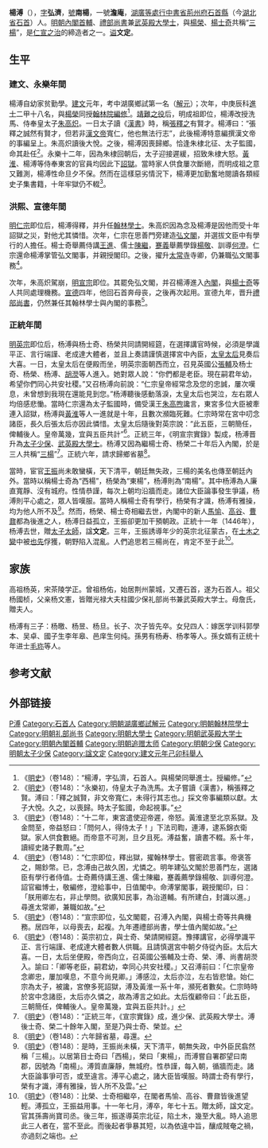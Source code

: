 {{Otheruses|other=名为杨溥的其他人物|杨溥}}
{{Otheruses|other=名为杨文定的其他人物|杨文定}}
{{明清人物信息框
| 姓名 = 楊溥
| 原名 =
| 圖片名稱= Yang Pu.png
| 圖片大小 = 200px
| 圖片說明 = 明《[[三才圖會|三才圖會]]》載《少保楊文定公像》
| 最高職務 = 少保禮部尚書兼武英殿大學士
| 屆數 = 
| 國家 = 大明
| 前任 = 
| 繼任 = 
| 爵位 =
| 籍貫 = [[湖廣等處行中書省|湖廣等處行中書省]][[荊州府|荊州府]][[石首縣|石首縣]]
| 族裔 = 漢族
| 旗籍 = 
| 字號 = 字弘濟，號澹庵
| 諡號 = 文定
| 出生日期 = [[洪武|洪武]]五年（1372年）
| 出生地點 = [[湖廣|湖廣]][[石首縣|石首縣]]
| 逝世日期 = [[正统_(年号)|正統]]十一年（1446年）七月十四日
| 逝世地點 = [[北京市|京師]]
| 墓葬 =
| 配偶 =配彭氏，累赠夫人
| 親屬 = 楊國禎（祖）<br />楊文憲（父）<br />詹氏（母）<br />彭氏（妻）<br />楊旦（子）<br /> [[楊壽|楊壽]]、[[楊孝|楊孝]]、[[楊泰|楊泰]]（孫）<br />[[楊耀宗|楊耀宗]]（曾孫）
| 出身 = 
*建文元年湖广乡试第一名
*建文二年庚辰科進士出身
| 經歷 = 
| 著作 =
}}
'''楊溥'''（{{bd|1372年||1446年|catIdx=Y杨}}），[[表字|字]]'''弘濟'''，[[號|號]]'''南楊'''，一號'''澹庵'''，[[湖廣等處行中書省|湖廣等處行中書省]][[荊州府|荊州府]][[石首縣|石首縣]]（今[[湖北省|湖北省]][[石首|石首]]）人。[[明朝內閣首輔|明朝內閣首輔]]、[[禮部尚書|禮部尚書]]兼[[武英殿|武英殿]][[大學士|大學士]]，與[[楊榮|楊榮]]、[[楊士奇|楊士奇]]共稱“[[三楊_(明朝)|三楊]]”，是[[仁宣之治|仁宣之治]]的締造者之一。[[谥|谥]]'''文定'''。

== 生平 ==
=== 建文、永樂年間 ===
楊溥自幼家贫勤學。[[建文|建文]]元年，考中湖廣鄉試第一名（[[解元|解元]]）；次年，中庚辰科[[進士|進士]]二甲十八名，與[[楊榮|楊榮]]同授[[翰林院|翰林院]][[編修|編修]]<ref>《[[明史|明史]]》（卷148）：“楊溥，字弘濟，石首人。與楊榮同舉進士。授編修。”</ref>。[[靖難之役|靖難之役]]后，明成祖即位，楊溥改授洗馬、侍奉皇太子[[朱高炽|朱高炽]]。一日太子讀《[[漢書|漢書]]》時，稱[[張釋之|張釋之]]有賢才。楊溥曰：“張釋之誠然有賢才，但若非[[漢文帝|漢文帝]]寬仁，他也無法行志”，此後楊溥特意編撰漢文帝的事編呈上。朱高炽讀後大悅。之後，楊溥因喪歸鄉。恰逢朱棣北征、太子監國，命其赴任<ref>《[[明史|明史]]》（卷148）：“永樂初，侍皇太子為洗馬。太子嘗讀《漢書》，稱張釋之賢。溥曰：「釋之誠賢，非文帝寬仁，未得行其志也。」採文帝事編類以獻。太子大悅。久之，以喪歸。時太子監國，命起視事。”</ref>。永樂十二年，因為朱棣回朝后，太子迎接遲緩，招致朱棣大怒。[[黃淮|黃淮]]、楊溥等侍奉東宮的官員均因此下[[詔獄|詔獄]]。當時家人供食屢次斷絕，而明成祖之意又難測，楊溥性命旦夕不保。然而在這樣惡劣情況下，楊溥更加勤奮地閱讀各類經史子集書籍，十年牢獄仍不輟<ref>《[[明史|明史]]》（卷148）：“十二年，東宮遣使迎帝遲，帝怒。黃淮逮至北京系獄。及金問至，帝益怒曰：「問何人，得侍太子！」下法司鞫，連溥，逮系錦衣衛獄。家人供食數絕。而帝意不可測，旦夕且死。溥益奮，讀書不輟。系十年，讀經史諸子數周。”</ref>。

=== 洪熙、宣德年間 ===
[[明仁宗|明仁宗]]即位后，楊溥得釋，并升任[[翰林學士|翰林學士]]。朱高炽因為念及楊溥是因他而受十年詔獄之災，對他尤其憐惜。次年，仁宗在思善門旁建造[[弘文閣|弘文閣]]，并選拔文臣中有學行的人擔任。楊士奇舉薦侍講[[王進|王進]]、儒士[[陳繼|陳繼]]，[[蹇義|蹇義]]舉薦學錄[[楊敬|楊敬]]、訓導[[何澄|何澄]]。仁宗還命楊溥掌管弘文閣事，并親授閣印。之後，擢升[[太常寺|太常寺]]寺卿，仍兼職弘文閣事務<ref>《[[明史|明史]]》（卷148）：“仁宗即位，釋出獄，擢翰林學士。嘗密疏言事。帝褒答之，賜鈔幣。已，念溥由己故久困，尤憐之。明年建弘文閣於思善門左，選諸臣有學行者侍值。士奇薦侍講王進、儒士陳繼，蹇義薦學錄楊敬、訓導何澄。詔官繼博士，敬編修，澄給事中，日值閣中。命溥掌閣事，親授閣印，曰：「朕用卿左右，非止學問。欲廣知民事，為治道輔。有所建白，封識以進。」尋進太常卿，兼職如故。”</ref>。

次年，朱高炽駕崩，[[明宣宗|明宣宗]]即位。其罷免弘文閣，并召楊溥進入[[內閣|內閣]]，與[[楊士奇|楊士奇]]等人共同處理機務。[[宣德|宣德]]四年，他回石首奔母丧，之後再次起用。宣德九年，晋升[[禮部尚書|禮部尚書]]，仍然兼任其翰林學士與內閣的事務<ref>《[[明史|明史]]》（卷148）：“宣宗即位，弘文閣罷，召溥入內閣，與楊士奇等共典機務。居四年，以母喪去，起複。九年遷禮部尚書，學士值內閣如故。”</ref>。

=== 正統年間 ===
[[明英宗|明英宗]]即位后，杨溥與杨士奇、杨榮共同請開經筵，在選擇講官時候，必須是學識平正、言行端謹、老成達大體者，並且上奏請謹慎選擇宮中內臣，[[誠孝昭皇后|太皇太后]]見奏后大喜。一日，太皇太后在便殿而坐，明英宗面朝西而立，召見英國公[[張輔|張輔]]及杨士奇、杨榮、杨溥、[[胡濙|胡濙]]等人進入。她對眾人說：“你們都是老臣。現在嗣君年幼，希望你們同心共安社稷。”又召杨溥向前說：“仁宗皇帝經常念及您的忠誠，屢次嘆息，未曾想到我現在還能見到您。”杨溥聽後感動落淚，太皇太后也哭泣，左右眾人均倍感悲慟。當時仁宗還為太子監國時，備受漢王[[朱高煦|朱高煦]]讒言，東宮多位大臣被牽連入詔獄，杨溥與[[黃淮|黃淮]]等人一進就是十年，且數次瀕臨死難。仁宗時常在宮中叨念諸臣，長久后張太后亦因此憐惜。太皇太后隨後對英宗說：“此五臣，三朝簡任，俾輔後人。皇帝萬幾，宜與五臣共計”<ref>《[[明史|明史]]》（卷148）：英宗初立，與士奇、榮請開經筵。豫擇講官，必得學識平正、言行端謹、老成達大體者數人供職。且請慎選宮中朝夕侍從內臣。太后大喜。一日，太后坐便殿，帝西向立，召英國公張輔及士奇、榮、溥、尚書胡濙入。諭曰：「卿等老臣，嗣君幼，幸同心共安社稷。」又召溥前曰：「仁宗皇帝念卿忠，屢加嘆息，不意今尚見卿。」溥感泣，太后亦泣，左右皆悲愴。始仁宗為太子，被讒，宮僚多死詔獄，溥及黃淮一系十年，瀕死者數矣。仁宗時時於宮中念諸臣，太后亦久憐之，故為溥言之如此。太后復顧帝曰：「此五臣，三朝簡任，俾輔後人。皇帝萬幾，宜與五臣共計。」</ref>。正統三年，《明宣宗實錄》製成，杨溥晋升為[[太子少保|太子少保]]、[[武英殿|武英殿]][[大學士|大學士]]。杨溥又因為繼楊士奇、杨榮二十年后入內閣，於是三人共稱“[[三楊_(明朝)|三楊]]”<ref>《[[明史|明史]]》（卷148）：“正統三年，《宣宗實錄》成，進少保、武英殿大學士。溥後士奇、榮二十餘年入閣，至是乃與士奇、榮並。</ref>。正統六年，請求歸鄉省墓<ref>《[[明史|明史]]》（卷148）：六年歸省墓，尋還。</ref>。

當時，宦官[[王振|王振]]尚未敢蠻橫，天下清平，朝廷無失政，三楊的美名也傳至朝廷內外。當時以稱楊士奇為“西楊”，杨榮為“東楊”，杨溥則為“南楊”。其中杨溥為人廉直寬靜、沒有城府。性情恭謹，每次上朝均沿牆而走。諸位大臣論事發生爭議，杨溥則平心處之，眾人皆嘆服。當時人稱楊士奇有學行，杨榮有才識，杨溥有雅操，均为他人所不及<ref>《[[明史|明史]]》（卷148）：是時，王振尚未橫，天下清平，朝無失政，中外臣民翕然稱「三楊」。以居第目士奇曰「西楊」，榮曰「東楊」，而溥嘗自署郡望曰南郡，因號為「南楊」。溥質直廉靜，無城府。性恭謹，每入朝，循牆而走。諸大臣論事爭可否，或至違言。溥平心處之，諸大臣皆嘆服。時謂士奇有學行，榮有才識，溥有雅操，皆人所不及雲。”</ref>。然而，杨榮、楊士奇相繼去世，內閣中的新人[[馬愉|馬愉]]、[[高谷|高谷]]、[[曹鼐|曹鼐]]都為後進之人，杨溥日益孤立，王振卻更加干預朝政。正統十一年（1446年），杨溥去世，贈[[太子太師|太子太師]]，諡'''文定'''。三年，王振誘導年少的英宗北征蒙古，在[[土木之變|土木之變]]中被[[也先|也先]]俘獲，朝野陷入混亂。人們追思若三楊尚在，肯定不至于此<ref>《[[明史|明史]]》（卷148）：比榮、士奇相繼卒，在閣者馬愉、高谷、曹鼐皆後進望輕。溥孤立，王振益用事。十一年七月，溥卒，年七十五。贈太師，諡文定。官其孫壽尚寶司丞。後三年，振遂導英宗北征，陷土木，幾至大亂。時人追思此三人者在，當不至此。而後起者爭暴其短，以為依違中旨，釀成賊奄之禍，亦過刻之端也。</ref>。

==家族==
高祖杨英，宋茶陵学正。曾祖杨佑，始居荆州蒙城，又遷石首，遂为石首人。祖父杨國桢，父亲杨文憲，皆贈光禄大夫柱國少保礼部尚书兼武英殿大学士。母詹氏，贈夫人。

杨溥有三子：杨曒、杨昱、杨旦。长子、次子皆先卒。女兒四人：嫁医学训科郭學本、吴卓、國子生李年皋、邑庠生何纯。孫男有杨寿、杨孝等人。孫女婿有正统十年进士[[毛珎|毛珎]]等人。

==参考文献==
{{wikisource|明史/卷148}}
{{reflist}}

== 外部链接 ==
{{並稱|明代石首縣“三閣老”|[[杨溥_(明朝)|杨溥]] · [[袁宗皋|袁宗皋]] · [[張璧_(明朝)|張璧]]}}
{{並稱|三楊|<small>西楊</small> [[楊士奇|楊士奇]] · <small>東楊</small> [[楊榮|楊榮]] · <small>南楊</small> [[楊溥_(明朝)|楊溥]]}}

{{start box}}
{{s-off}}
{{succession box|[[楊士奇|楊士奇]]|[[曹鼐|曹鼐]]|[[明朝內閣|明朝內閣]][[明朝內閣首輔|首輔]]|1444年—1446年}}
{{end box}}

{{明朝首輔}}
{{建文二年庚辰科殿試金榜}}

{{Authority control}}

{{DEFAULTSORT:Yang楊}}
[[Category:杨姓|P溥]]
[[Category:石首人|Category:石首人]]
[[Category:明朝湖廣鄉試解元|Category:明朝湖廣鄉試解元]]
[[Category:明朝翰林院學士|Category:明朝翰林院學士]]
[[Category:明朝礼部尚书|Category:明朝礼部尚书]]
[[Category:明朝大學士|Category:明朝大學士]]
[[Category:明朝武英殿大学士|Category:明朝武英殿大学士]]
[[Category:明朝內閣首輔|Category:明朝內閣首輔]]
[[Category:明朝追赠太师|Category:明朝追赠太师]]
[[Category:明朝少保|Category:明朝少保]]
[[Category:明朝太子少保|Category:明朝太子少保]]
[[Category:諡文定|Category:諡文定]]
[[Category:建文元年己卯科舉人|Category:建文元年己卯科舉人]]